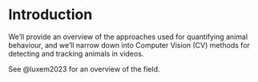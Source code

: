 # Introduction

We'll provide an overview of the approaches used for quantifying animal behaviour, and we'll narrow down into Computer Vision (CV) methods for detecting and tracking animals in videos.

See @luxem2023 for an overview of the field.
